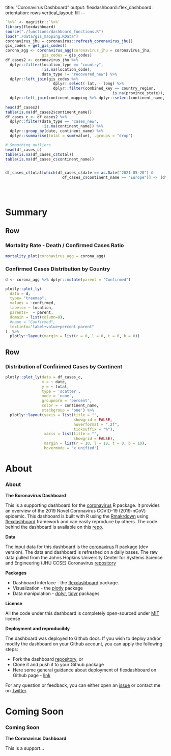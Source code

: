 <!-- # --- -->
title: "Coronavirus Dashboard"
output: 
  flexdashboard::flex_dashboard:
    orientation: rows
    vertical_layout: fill
---

```r
`%>%` <- magrittr::`%>%`
library(flexdashboard)
source("./functions/dashboard_functions.R")
load("./data/gis_mapping.RData")
coronavirus_jhu = coronavirus::refresh_coronavirus_jhu()
gis_codes = get_gis_codes()
corona_agg <- coronavirus_agg(coronavirus_jhu = coronavirus_jhu,
                gis_codes = gis_codes)
df_cases2 <- coronavirus_jhu %>%
  dplyr::filter(location_type == "country",
                !is.na(location_code),
                data_type != "recovered_new") %>%
  dplyr::left_join(gis_codes %>% 
                     dplyr::select(-lat, - long) %>%
                     dplyr::filter(combined_key == country_region, 
                                               is.na(province_state)), by = c("location" = "combined_key")) %>%
  dplyr::left_join(continent_mapping %>% dplyr::select(continent_name, continent_code, iso2), by = "iso2")
  
head(df_cases2)
table(is.na(df_cases2$continent_name))
df_cases_c <- df_cases2 %>% 
  dplyr::filter(data_type == "cases_new",
                !is.na(continent_name)) %>%
  dplyr::group_by(date, continent_name) %>%
  dplyr::summarise(total = sum(value), .groups = "drop")

# Smoothing outliers
head(df_cases_c)
table(is.na(df_cases_c$total))
table(is.na(df_cases_c$continent_name))


df_cases_c$total[which(df_cases_c$date == as.Date("2021-05-20") & 
                         df_cases_c$continent_name == "Europe")] <- (df_cases_c$total[which(df_cases_c$date == as.Date("2021-05-19") & 
                                                                                              df_cases_c$continent_name == "Europe")] + 
                                                                       df_cases_c$total[which(df_cases_c$date == as.Date("2021-05-21") & 
                                                                                                df_cases_c$continent_name == "Europe")]) / 2

```

Summary
===================================== 

Row 
-----------------------------------------------------------------------

### Mortality Rate - Death / Confirmed Cases Ratio

```r
mortality_plot(coronavirus_agg = corona_agg)
```


### Confirmed Cases Distribution by Country

```r
d <- corona_agg %>% dplyr::mutate(parent = "Confirmed")

plotly::plot_ly(
  data = d,
  type= "treemap",
  values = ~confirmed,
  labels= ~ location,
  parents=  ~ parent,
  domain = list(column=0),
  #name = "Confirmed",
  textinfo="label+value+percent parent"
)  %>%
  plotly::layout(margin = list(r = 0, l = 0, t = 0, b = 0))

```


Row 
-----------------------------------------------------------------------


### Distribution of Confirimed Cases by Continent

```r
plotly::plot_ly(data = df_cases_c,
                x = ~ date,
                y = ~ total,
                type = 'scatter', 
                mode = 'none', 
                groupnorm = 'percent',
                color = ~ continent_name,
                stackgroup = 'one') %>%
  plotly::layout(yaxis = list(title = "",
                              showgrid = FALSE,
                              hoverformat = ".2f",
                              ticksuffix = "%"),
                 xaxis = list(title = "",
                              showgrid = FALSE), 
                 margin = list(r = 10, l = 10, t = 0, b = 10),
                 hovermode = "x unified")
```


About
===================================== 

### About

**The Boronavirus Dashboard** 

This is a supporting dashboard for the [coronavirus](https://github.com/RamiKrispin/coronavirus) R package. It provides an overview of the 2019 Novel Coronavirus COVID-19 (2019-nCoV) epidemic. This dashboard is built with R using the [Rmakrdown](https://rmarkdown.rstudio.com/) using [flexdashboard](https://rmarkdown.rstudio.com/flexdashboard/) framework and can easily reproduce by others. The code behind the dashboard is available on this [repo](https://github.com/RamiKrispin/coronavirus_dashboard).


**Data**

The input data for this dashboard is the [coronavirus](https://github.com/RamiKrispin/coronavirus) R package (dev version). The data and dashboard is refreshed on a daily bases. The raw data pulled from the Johns Hopkins University Center for Systems Science and Engineering (JHU CCSE) Coronavirus [repository](https://github.com/RamiKrispin/coronavirus-csv)

**Packages**

* Dashboard interface - the [flexdashboard](https://rmarkdown.rstudio.com/flexdashboard/) package. 
* Visualization - the [plotly](https://plot.ly/r/) package
* Data manipulation - [dplyr](https://dplyr.tidyverse.org/), [tidyr](https://tidyr.tidyverse.org/) packages

**License**

All the code under this dashboard is completely open-sourced under [MIT](https://opensource.org/licenses/MIT) license

**Deployment and reproducibly**

The dashboard was deployed to Github docs. If you wish to deploy and/or modify the dashboard on your Github account, you can apply the following steps:

* Fork the dashboard [repository](https://github.com/RamiKrispin/coronavirus_dashboard), or
* Clone it and push it to your Github package
* Here some general guidance about deployment of flexdashboard on Github page - [link](https://github.com/pbatey/flexdashboard-example)

For any question or feedback, you can either open an [issue](https://github.com/RamiKrispin/coronavirus_dashboard/issues) or contact me on [Twitter](https://twitter.com/Rami_Krispin).

Coming Soon
===================================== 

### Coming Soon
**The Coronavirus Dashboard** 

This is a support...
